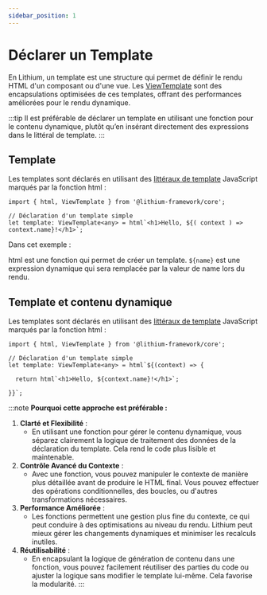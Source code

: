 ```yaml
---
sidebar_position: 1
---
```


# Déclarer un Template

En Lithium, un template est une structure qui permet de définir le rendu HTML d'un composant ou d'une vue. 
Les [ViewTemplate](https://www.fast.design/docs/api/fast-element.viewtemplate/#viewtemplate-class) sont des encapsulations optimisées de ces templates, offrant des performances améliorées pour le rendu dynamique.

:::tip
  Il est préférable de déclarer un template en utilisant une fonction pour le contenu dynamique, 
  plutôt qu’en insérant directement des expressions dans le littéral de template.
:::


<Tabs>
  <TabItem value="template" label="Template">

  ## Template
  Les templates sont déclarés en utilisant des [littéraux de template](https://developer.mozilla.org/en-US/docs/Web/JavaScript/Reference/Template_literals) JavaScript marqués par la fonction html :

  ```tsx showLineNumbers
  import { html, ViewTemplate } from '@lithium-framework/core';

  // Déclaration d'un template simple
  let template: ViewTemplate<any> = html`<h1>Hello, ${( context ) => context.name}!</h1>`;
  ```
  Dans cet exemple :

  html est une fonction qui permet de créer un template.
  `${name}` est une expression dynamique qui sera remplacée par la valeur de name lors du rendu.

  </TabItem>
  <TabItem value="templateDynamic" label="Template et contenu dynamique" default>

  ## Template et contenu dynamique
  Les templates sont déclarés en utilisant des [littéraux de template](https://developer.mozilla.org/en-US/docs/Web/JavaScript/Reference/Template_literals) JavaScript marqués par la fonction html :

  ```tsx showLineNumbers
  import { html, ViewTemplate } from '@lithium-framework/core';

  // Déclaration d'un template simple
  let template: ViewTemplate<any> = html`${(context) => {

    return html`<h1>Hello, ${context.name}!</h1>`;

  }}`;
  ```

  :::note
  **Pourquoi cette approche est préférable :**

  1. **Clarté et Flexibilité** :
      - En utilisant une fonction pour gérer le contenu dynamique, vous séparez clairement la logique de traitement des données de la déclaration du template. Cela rend le code plus lisible et maintenable.
  2. **Contrôle Avancé du Contexte** :
      - Avec une fonction, vous pouvez manipuler le contexte de manière plus détaillée avant de produire le HTML final. Vous pouvez effectuer des opérations conditionnelles, des boucles, ou d'autres transformations nécessaires.
  3. **Performance Améliorée** :
      - Les fonctions permettent une gestion plus fine du contexte, ce qui peut conduire à des optimisations au niveau du rendu. Lithium peut mieux gérer les changements dynamiques et minimiser les recalculs inutiles.
  4. **Réutilisabilité** :
      - En encapsulant la logique de génération de contenu dans une fonction, vous pouvez facilement réutiliser des parties du code ou ajuster la logique sans modifier le template lui-même. Cela favorise la modularité.
  :::

  </TabItem>
</Tabs>